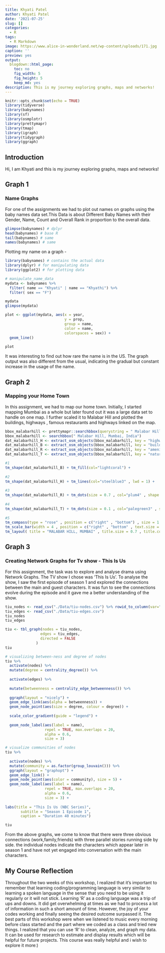 ```yaml
---
title: Khyati Patel
author: Khyati Patel
date: '2021-07-25'
slug: []
categories:
  - R
tags:
  - R Markdown
image: https://www.alice-in-wonderland.net/wp-content/uploads/171.jpg
caption: ''
preview: yes
output:
  blogdown::html_page:
    toc: no
    fig_width: 5
    fig_height: 5
    keep_md: yes
description: This is my journey exploring graphs, maps and networks!
---
```


```r
knitr::opts_chunk$set(echo = TRUE)
library(tidyverse)
library(babynames)
library(sf)
library(osmplotr)
library(prettymapr)
library(tmap)
library(igraph)
library(tidygraph)
library(ggraph)
```

## Introduction

Hi, I am Khyati and this is my journey exploring graphs, maps and networks!

## Graph 1

### Name Graphs

For one of the assignments we had to plot out names on graphs using the baby names data set.This Data is about Different Baby Names with their Gender, Name, Count and Overall Rank in proportion to the overall data. 

```r
glimpse(babynames) # dplyr
head(babynames) # base R
tail(babynames) # same
names(babynames) # same
```

Plotting my name on a graph -

```r
library(babynames) # contains the actual data
library(dplyr) # for manipulating data
library(ggplot2) # for plotting data

# manipulate_name_data
mydata <- babynames %>%
  filter( name == "Khyati" | name == "Khyathi") %>% 
  filter( sex == "F") 

mydata
glimpse(mydata)

plot <- ggplot(mydata, aes(x = year, 
                           y = prop,  
                           group = name, 
                           color = name,
                           colorspaces = sex)) + 
  geom_line() 
  
plot

```

It was interesting to find out how rare the name is in the US. The graph output was also different from the usual, indicating the gradual but constant increase in the usage of the name.

## Graph 2
### Mapping your Home Town

In this assignment, we had to map our home town. Initially, I started mapping Mumbai as a whole but later found out it was a large data set to handle on one map. I further scaled it to Malabar Hill and plotted the buildings, highways , famous restaurants and highways linked on the map.

```r

bbox_malabarhill <- prettymapr::searchbbox(querystring = " Malabar Hill, Mumbai , India")
bbox_malabarhill <- searchbbox(" Malabar Hill, Mumbai, India")
dat_malabarhill_H <- extract_osm_objects(bbox_malabarhill, key = "highway")
dat_malabarhill_B <- extract_osm_objects(bbox_malabarhill, key = "building")
dat_malabarhill_R <- extract_osm_objects(bbox_malabarhill, key = "amenity", value = "restaurant" , return_type = "point")
dat_malabarhill_T <- extract_osm_objects(bbox_malabarhill, key = "natural", value = "tree")
```

```r
#1
tm_shape(dat_malabarhill_B) + tm_fill(col="lightcoral") +
  
#2  
tm_shape(dat_malabarhill_H) + tm_lines(col="steelblue3" , lwd = 1) +
  
#3
tm_shape(dat_malabarhill_R) + tm_dots(size = 0.7 , col="plum4" , shape = 21) + tm_text("name", auto.placement = TRUE, size =  0.5 , alpha = 1) + 
  
#4
tm_shape(dat_malabarhill_T) + tm_dots(size = 0.1 , col="palegreen3" , shape = 21) +  
  
#5  
tm_compass(type = "rose" , position = c("right" , "bottom") , size = 1.5) + 
tm_scale_bar(width = 4 , position = c("right" , "bottom" , text.size = 1)) + 
tm_layout( title = "MALABAR HILL, MUMBAI" , title.size = 0.7 , title.color = "black" ,title.position = c("left" , "top"), frame = TRUE, frame.lwd = 3 , bg.color = "lightyellow")

```

## Graph 3
### Creating Network Graphs for Tv show - This Is Us

For this assignment, the task was to explore and analyse drama using Network Graphs. The TV show I chose was 'This Is Us'. To analyse the show, I saw the first episode of season 1 and explored the connections between the main and guest characters. It was fun to see the connections evolve during the episode and it gave me a better understanding of the show.

```r
tiu_nodes <- read_csv("./Data/tiu-nodes.csv") %>% rowid_to_column(var="id") %>% select(-2)
tiu_edges <- read_csv("./Data/tiu-edges.csv")
tiu_nodes
tiu_edges
```

```r


tiu <- tbl_graph(nodes = tiu_nodes, 
                edges = tiu_edges, 
                directed = FALSE
              )
tiu
```

```r
# visualizing between-ness and degree of nodes
tiu %>% 
  activate(nodes) %>% 
  mutate(degree = centrality_degree()) %>% 
  
  activate(edges) %>% 
 
  mutate(betweenness = centrality_edge_betweenness()) %>%
 
  ggraph(layout = "nicely") +
  geom_edge_link(aes(alpha = betweenness)) +
  geom_node_point(aes(size = degree, colour = degree)) + 
  
  scale_color_gradient(guide = "legend") +
  
  geom_node_label(aes(label = name), 
                  repel = TRUE, max.overlaps = 20,
                  alpha = 0.6,
                  size = 3)

# visualize communities of nodes
tiu %>% 
                      
  activate(nodes) %>%
  mutate(community = as.factor(group_louvain())) %>% 
  ggraph(layout = "graphopt") + 
  geom_edge_link() + 
  geom_node_point(aes(color = community), size = 5) +
  geom_node_label(aes(label = name), 
                  repel = TRUE, max.overlaps = 20,
                  alpha = 0.6,
                  size = 3) +
  
labs(title = "This Is Us (NBC Series)",
       subtitle = "Season 1 Episode 1",
       caption = "Duration 40 minutes")

tiu
```

From the above graphs, we come to know that there were three obvious connections (work,family,friends) with three parallel stories running side by side. the individual nodes indicate the characters which appear later in season 1 and have not yet engaged into conversation with the main characters.

## My Course Reflection

Throughout the two weeks of this workshop, I realized that it’s important to remember that learning coding/programming language is very similar to learning a spoken language in the sense that you need to be using it regularly or it will not stick. Learning 'R' as a coding language was a trip of ups and downs. It did get overwhelming at times as we had to process a lot of information in such a short amount of time. However, the joy of your codes working and finally seeing the desired outcome surpassed it. The best parts of this workshop were when we listened to music every morning before class started and the part where we coded as a class and tried new things. I realized that you can use 'R' to clean, analyze, and graph my data. It can be used for research to estimate and display results which will be helpful for future projects. This course was really helpful and i wish to explore it more:)
